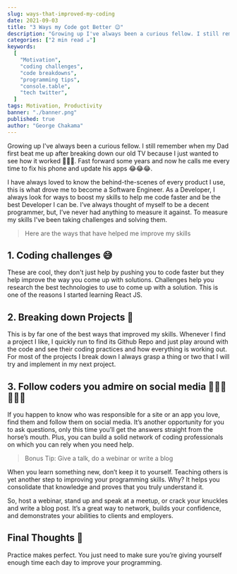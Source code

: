 ```yaml
---
slug: ways-that-improved-my-coding
date: 2021-09-03
title: "3 Ways my Code got Better 😉"
description: "Growing up I've always been a curious fellow. I still remember when my Dad first beat me up after breaking down our old TV because I just wanted to see how it worked 🤦🏽‍♂️."
categories: ["2 min read ☕"]
keywords:
  [
    "Motivation",
    "coding challenges",
    "code breakdowns",
    "programming tips",
    "console.table",
    "tech twitter",
  ]
tags: Motivation, Productivity
banner: "./banner.png"
published: true
author: "George Chakama"
---
```


Growing up I've always been a curious fellow. I still remember
when my Dad first beat me up after breaking down our old TV because
I just wanted to see how it worked 🤦🏽‍♂️. Fast forward some years and now he calls me every time
to fix his phone and update his apps 😂😂😂.

I have always loved to know the behind-the-scenes of every product I use, this is what drove me to
become a Software Engineer. As a Developer, I always look for ways to boost my skills to help me code faster
and be the best Developer I can be. I’ve always thought of myself to be a decent programmer, but, I’ve never had
anything to measure it against. To measure my skills I've been taking challenges and solving them.

> Here are the ways that have helped me improve my skills

## 1. Coding challenges 😅

These are cool, they don't just help by pushing you to code faster but they help improve the way you
come up with solutions. Challenges help you research the best technologies to use to come up with a solution. This is
one of the reasons I started learning React JS.

## 2. Breaking down Projects 🧩

This is by far one of the best ways that improved my skills. Whenever I find a project I like, I quickly run to find its
Github Repo and just play around with the code and see their coding practices and how everything is working out. For most of the
projects I break down I always grasp a thing or two that I will try and implement in my next project.

## 3. Follow coders you admire on social media 👱🏽‍♂️👨🏽‍🏫

If you happen to know who was responsible for a site or an app you love, find them and follow them on social media.
It’s another opportunity for you to ask questions, only this time you’ll get the answers straight from the horse’s mouth.
Plus, you can build a solid network of coding professionals on which you can rely when you need help.

> Bonus Tip: Give a talk, do a webinar or write a blog

When you learn something new, don’t keep it to yourself. Teaching others is yet another step to improving your programming
skills. Why? It helps you consolidate that knowledge and proves that you truly understand it.

So, host a webinar, stand up and speak at a meetup, or crack your knuckles and write a blog post. It’s a great way to network,
builds your confidence, and demonstrates your abilities to clients and employers.

## Final Thoughts 💬

Practice makes perfect. You just need to make sure you’re giving yourself enough time each day to
improve your programming.
